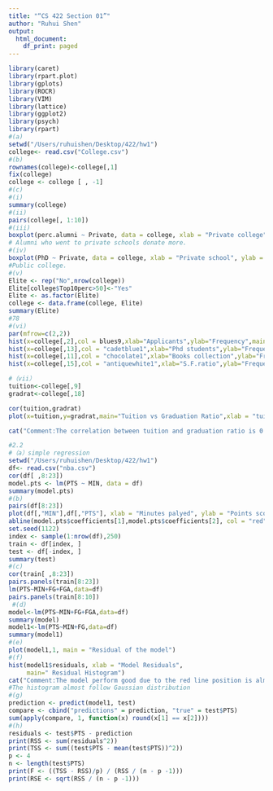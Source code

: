 ```yaml
---
title: "“CS 422 Section 01”"
author: "Ruhui Shen"
output:
  html_document:
    df_print: paged
---
```


```r
library(caret)
library(rpart.plot)
library(gplots)
library(ROCR)
library(VIM)
library(lattice)
library(ggplot2)
library(psych)
library(rpart)
#(a)
setwd("/Users/ruhuishen/Desktop/422/hw1")
college<- read.csv("College.csv")
#(b)
rownames(college)<-college[,1]
fix(college)
college <- college [ , -1]
#(c)
#(i)
summary(college)
#(ii)
pairs(college[, 1:10])
#(iii)
boxplot(perc.alumni ~ Private, data = college, xlab = "Private college", ylab = "Percent alumni", main = "Alumni domain percentage")
# Alumni who went to private schools donate more.
#(iv)
boxplot(PhD ~ Private, data = college, xlab = "Private school", ylab = "phD number", main = "Ph.D.'s number in college")
#Public college.
#(v)
Elite <- rep("No",nrow(college))
Elite[college$Top10perc>50]<-"Yes"
Elite <- as.factor(Elite)
college <- data.frame(college, Elite)
summary(Elite)
#78
#(vi)
par(mfrow=c(2,2))
hist(x=college[,2],col = blues9,xlab="Applicants",ylab="Frequency",main = "Applicants histogram")
hist(x=college[,13],col = "cadetblue1",xlab="Phd students",ylab="Frequency",main="Phd Histogram")
hist(x=college[,11],col = "chocolate1",xlab="Books collection",ylab="Frequency",main="Books Histogram")
hist(x=college[,15],col = "antiquewhite1",xlab="S.F.ratio",ylab="Frequency",main="Student.Faculty Ratio Histogram")

#（vii）
tuition<-college[,9]
gradrat<-college[,18]

cor(tuition,gradrat)
plot(x=tuition,y=gradrat,main="Tuition vs Graduation Ratio",xlab = "tuition",ylab="Grad Ratio")

cat("Comment:The correlation between tuition and graduation ratio is 0.57, so they are moderately correlated. This is also make sense, since the more students paid for the school, the more time they will spend on academic. Nobody would risk wasting money and time for college. ")

#2.2
#（a）simple regression
setwd("/Users/ruhuishen/Desktop/422/hw1")
df<- read.csv("nba.csv")
cor(df[ ,8:23])
model.pts <- lm(PTS ~ MIN, data = df)
summary(model.pts)
#(b)
pairs(df[8:23])
plot(df[,"MIN"],df[,"PTS"], xlab = "Minutes palyed", ylab = "Points scored", main = "MIN and PTS model")
abline(model.pts$coefficients[1],model.pts$coefficients[2], col = "red")
set.seed(1122)
index <- sample(1:nrow(df),250)
train <- df[index, ]
test <- df[-index, ]
summary(test)
#(c)
cor(train[ ,8:23])
pairs.panels(train[8:23])
lm(PTS~MIN+FG+FGA,data=df)
pairs.panels(train[8:10])
 #(d)
model<-lm(PTS~MIN+FG+FGA,data=df)
summary(model)
model1<-lm(PTS~MIN+FG,data=df)
summary(model1)
#(e)
plot(model1,1, main = "Residual of the model")
#(f)
hist(model1$residuals, xlab = "Model Residuals", 
     main=" Residual Histogram")
cat("Comment:The model perform good due to the red line position is almost around 0.")
#The histogram almost follow Gaussian distribution
#(g)
prediction <- predict(model1, test)
compare <- cbind("predictions" = prediction, "true" = test$PTS)
sum(apply(compare, 1, function(x) round(x[1] == x[2])))
#(h)
residuals <- test$PTS - prediction
print(RSS <- sum(residuals^2))
print(TSS <- sum((test$PTS - mean(test$PTS))^2))
p <- 4
n <- length(test$PTS)
print(F <- ((TSS - RSS)/p) / (RSS / (n - p -1)))
print(RSE <- sqrt(RSS / (n - p -1)))

```

